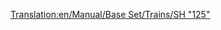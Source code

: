 [[Translation:en/Manual/Base Set/Trains/SH "125"]]
{{it/Manual/Base Set/Trains/Treni|Image=[[File:en/Manual/Base Set/Trains/Sh125.png]]
|Name=SH "125"
|Cost=€ 46.874
|Speed=201 km/h (125 mph)
|Weight=140 t
|Power=4.563 hp (3.356 kW)
|Annual=€ 5.788
|Designed=1977
|Lifespan=20
|Capacity=8 sacchi di posta (riadattabile)
|Description=Questa non è una singola locomotiva ma una coppia, che opera all'unisono. Entrambe possono contenere carichi extra, di posta come impostazione di fabbrica ma possono essere riconvertiti per tutti gli altri tipi di carichi tranne che per il petrolio. Non dimenticare quindi di adattare questo veicolo a [[it/Passeggeri|passeggeri]] se gestisci un servizio solo passeggeri, così le tue stazioni non inizieranno a raccogliere [[it/Manual/Base Set/Cargos/Posta|posta]]!
|Real-life=Questa è la versione rinominata della britannica [http://en.wikipedia.org/wiki/Intercity_125 Intercity 125], la detentrice del record per la locomotiva diesel più veloce del mondo (237 km/h).
}}